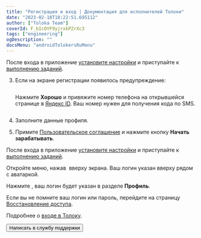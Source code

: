 ```yaml
---
title: "Регистрация и вход | Документация для исполнителей Толоки"
date: "2023-02-18T18:22:51.695112"
author: ["Toloka Team"]
coverId: F_bIcOYF9yjrxkPZrXc3
tags: ["engineering"]
ogDescription: ""
docsMenu: "androidTolokersRuMenu"
---
```



<RuAuthContent1/>

После входа в приложение [установите настройки](../settings) и приступайте к [выполнению заданий](../tasks).

<RuAuthContent2/>

3. Если на экране регистрации появилось предупреждение:

    <Cut title="Не привязан номер телефона">

    <Image width="260px" withBackground imageId="1677848214175" alt="" />

    Нажмите **Хорошо** и привяжите номер телефона на открывшейся странице в [Яндекс ID](https://passport.yandex.ru/). Ваш номер нужен для получения кода по SMS.

    </Cut>

    <Cut title="Номер телефона привязан к другому аккаунту">

    <Image width="260px" withBackground imageId="1677848146529" alt="" />

    <RuAuthContent3/>

    </Cut>

1. Заполните данные профиля.

1. Примите [Пользовательское соглашение](https://join.toloka.ai/legal/user-agreement-ru/) и нажмите кнопку **Начать зарабатывать**.

После входа в приложение [установите настройки](../settings) и приступайте к [выполнению заданий](../tasks).

<RuAuthContent4/>

<RuFaqLoginCommon1/>

<Cut title="Где посмотреть свой логин в мобильном приложении">

Откройте меню, нажав <img src="https://tlkfrontprod.azureedge.net/portal-production/static/uploaded/images/1677847612879/1677847612879_original_svg.svg" alt="" /> вверху экрана. Ваш логин указан вверху рядом с аватаркой.

Нажмите <img src="https://tlkfrontprod.azureedge.net/portal-production/static/uploaded/images/1677848133440/1677848133440_original_png.png" alt="" />, ваш логин будет указан в разделе **Профиль**.

</Cut>

<Cut title="Не помню логин или пароль">

Если вы не помните ваш логин или пароль, перейдите на страницу [Восстановление доступа](https://passport.yandex.ru/passport?mode=restore).

Подробнее о [входе в Толоку](#registered).

</Cut>

<RuFaqLoginCommon2/>

<Button themeColor="light" view="default" size="l" type="link" url="../troubleshooting/support?form-source=auth">Написать в службу поддержки</Button>
